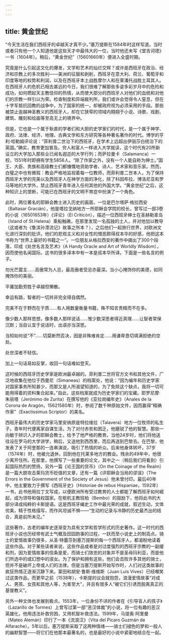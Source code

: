 ```yaml
---
---
---
```

title: 黄金世纪
---




“今天生活在我们西班牙的卓越天才真不少。”塞万提斯在1584年时这样写道。当时或者只有他一个人知道他是这些天才中最伟大的一位，当时他还未写《堂吉诃德》一书（1604年）。稍后，“黄金世纪”（15601660年）便进入全盛时期。

究竟是什么引起这文化的爆发，文学和艺术的灿烂交辉？或许是西班牙在政治、经济和宗教上的多次胜利——美洲的征服和剥削，西班牙在意大利、荷兰、葡萄牙和印度等地的权势和利润，以及在西班牙本土战胜摩尔人和在莱潘托战胜土耳其人。在西班牙人的危机已相去甚远的今日，我们很难了解那些多姿多彩岁月中的危险和成功，如何燃起天主教信仰的热情，从而使大部分的西班牙人对他们的血统和对他们的宗教一样引以为荣。检查制度和异端裁判所，我们或许会觉得令人窒息，但在十字军抵抗回教的战争中，为了国家的统一，却被政府视为必须采用的手段。那些被禁止逾越神圣教义的西班牙人，却在它狭窄的领域内翱翔于小说、诗歌、戏剧、建筑、雕刻和绘画等至高无上的境界中。

但是，它也是一个属于耿直的学者们和大胆的史学家们的时代，是一个属于神学、政府、法律、经济、地理、古典文学和东方研究等各种著名著作的时代。博学的亨利·哈勒姆评论说：“菲利普二世治下的西班牙，在学术上远超出伊丽莎白统治下的英国。”确实，教育更加普及。穷人和富人一样进入大学就读，这个时代有20所新设立的大学加入那些业已闻名遐迩的大学行列；而萨拉曼卡（Salamanca）一校，1551年时即拥有学生5856人。“除了作家之外，没有一个人能自称为绅士。”国王、大臣、贵族和高级教士们都慷慨地资助学者、诗人、艺术家和音乐家。然而，白璧之中也有微瑕：教会严格地监视着每一位教师，而菲利普二世本人，为了保持西班牙大学的完美以及西班牙人在神学方面的净化，除了科因布拉、博洛尼亚和罗马等地的大学外，禁止西班牙青年进入任何其他的外国大学。“黄金世纪”之后，这种知识上的垄断，可能已在西班牙的文明不育症中扮演了一个角色。

此时，两位著名的耶稣会教士进入历史的画面，一位是巴尔塔萨·格拉西安（Baltasar Gracián），他是塔拉戈纳地方一所耶稣会学院的校长，曾写过一部3卷的小说（16501653年）《评论》（El Criticón），描述一位西班牙绅士在圣赫勒拿岛（Island of St.Helena）乘船触礁，在那里发现一名孤独的土人，并对他加以教导（这或者为《鲁滨孙漂流记》故事之所本？），之后他们一起旅行世界，对欧洲文化进行深刻的批评。他们的悲观主义和对女性的憎恶颇得叔本华的好感，他把这本书称为“世界上最好的书籍之一”。一位朋友从格拉西安的著作中摘出了300个段落，印成《处世名言及艺术》（A Handy Oracle and Art of Worldly Wisdom），因而使他名闻国际。这书的很多译本中有一本是叔本华所译。下面是一些名言的例子。

勿光芒震主……高傲常为人忌，最高傲者受忌亦最深。当小心掩饰你的美德，如同掩饰你的美丽。

平庸加勤劳胜于卓越但懒散。

幸运有路，智者的一切并非完全得自偶然。

完美不在于野而在于质……有人用数量衡量书籍，殊不知言贵精而不在多。

像少数人那样思想，像多数人那样说话……惟少数深思者得近真理……让智者常保沉默；当自认宜于说话时，出语亦当深思。

当知如何说“不”……切莫断然否决，因是非殊难肯定……用谦卑恳切填满拒绝的空处。

处世深者不轻信。

加上一句话易如反掌，收回一句话难如登天。



这时候的西班牙历史学家是欧洲最卓越的。菲利普二世将官方文书和其他文件，广泛地收集在他位于西曼尼（Simaneas）的档案处，他说：“因为编年和历史学家对国家事务所知甚少，而那又是人所渴望知道的，为了免除这个缺点，我将一切可能用得着的资料集合起来。”自此，这些档案就成为历史学家们的宝藏。耶罗尼摩·朱丽塔（Jerónimo de Zurita）在撰写他的《亚拉岗编年史》（Anales de la Corona de Aragón，15621580年）时，参阅了数千种原始文件，因而赢得“精确作家”（Exactissimus Scriptor）的美名。

西班牙最伟大的历史学家马里安纳原是特拉维拉（Talavera）地方一位牧师的私生子。青年时代便离家自谋生活，为了对付赤贫和困乏，他磨锐了他的智慧。那些一向敏于辨识人才的耶稣会教士，给予了他严格的教育。当他24岁时，他们将他送往设在罗马的大学讲学，稍后，又送他到西西里，而后再送到巴黎去。在巴黎，他发表了关于阿奎那的一连串演说，吸引了热情的听众。后来他身体转坏，37岁（1574年）时，他被允退休，回到他在托莱多地方的教会。残余的49年中，他很少离开住所。在那里，他撰写了一些重要的论文，其中之一（稍后我们将看到）引起国际热烈的赞扬，另外一篇《论王国的货币》（On the Coinage of the Realm）是一篇大胆攻击莱玛货币贬值的文章，还有一篇《评耶稣会当局的谬误》（The Errors in the Government of the Society of Jesus）他未曾付印。最后40年中，他主要致力于撰写《西班牙史》（Historiae de rebus Hispaniae，1592年）一书，此书他用拉丁文写成，以便欧洲所有受过教育的人士都能了解西班牙如何崛起，成为领导和强权国家。在枢机主教班柏（Bembo）的鼓励下，他将此书的大部分译成纯粹的卡斯提语。这是西班牙编史工作中最光荣的成就，叙述生动，文体优美，精于性格描写，而作风坦诚不惧——“生动的记录与冷静的历史最杰出的结合，真是前所未见。”

这些著作，古老的编年史逐渐变为具有文学和哲学形式的历史著作。这一时代的西班牙小说也历经带有武士气概及田园韵事的过程，一跃而至小说史上的制高点。骑士的爱情故事仍很多，从圣·特蕾莎到塞万提斯的每一个西班牙人，都渴盼地读着这些作品。对于某些读者来说，这些作品或者是对过度强烈的西班牙宗教的一副缓和剂，因为爱情故事的信条是爱，而骑士们效忠的对象并不是圣母玛利亚，而是他们所选中的或幻想中的淑女。为了保护和拥有这些，他们会击败许多其他的骑士，但并不是破坏上帝或人们的法律。但是当塞万提斯开始写作时，人们对这类故事的疯狂热情正逐渐沉静下来。蒙田和胡安·鲁斯·维维斯（Juan Luis Vives）已经嘲笑过这类作品，而更早之前（1538年），卡斯提的议会就抱怨，浪漫爱情故事“对成人、男孩、女孩和其他人等，为害至大”，并且有很多人“被它们引诱而脱离真正的基督教义”。

另外一种文体也发展到极点。1553年，一位身份不详的作者在《引导盲人的孩子》（Lazarillo de Tormes）上曾写过第一部“恶汉体裁”的小说，将一位有趣的恶汉英雄化，他用违法补救穷困，又用机智补救违法。1599年，马提奥·阿里曼（Mateo Alemán）印行了一本《流浪汉》（Vita del Pícaro Guzmán de Alfarache）。5年以后，塞万提斯采取了这两种情绪——骑士们褪色的梦和一般人的幽默智慧——将它们在他那本最著名的，也是最好的小说中紧密地结合在一起。